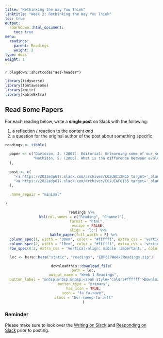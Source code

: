 ```yaml
---
title: "Rethinking the Way You Think"
linktitle: "Week 2: Rethinking the Way You Think"
toc: true
output:
  rmarkdown::html_document:
    toc: true
menu:
  readings:
    parent: Readings
    weight: 2
type: docs
weight: 1
---
```


`r blogdown::shortcode("aes-header")`

```r
library(tidyverse)
library(fontawesome)
library(knitr)
library(kableExtra)
```

## Read Some Papers
For each reading below, write a <b>single post</b> on Slack with the following:
  
  1. a reflection / reaction to the content <i>and</i>
  2. a question for the original author of the post about something specific

```r

readings <- tibble(
  
  paper <- c("Davidson, J. (2007). Editorial: Unlearning some of our social scientist habits. <i>Journal of MultiDisciplinary Evaluation 4</i>(8). 3-6.", 
             "Mathison, S. (2006). What is the difference between evaluation and research - and why do we care? In N.L. Smith and P.R. Brandon (Eds.) <i>Fundamental issues in evaluation</i>. Guilford Press."
  ),
  
  post <- c(
    "<a https://2022edp617.slack.com/archives/C02UBC12PC5 target='_blank' style='color: #ff8384;'><font size='4px'>\\ #davidson</font></a>",
    "<a https://2022edp617.slack.com/archives/C02UEAF6135 target='_blank' style='color: #ff8384;'><font size='4px'>\\ #mathison</font></a>"
  ),
  
  .name_repair = "minimal"
  
)

```

<center>
```r
readings %>%
  kbl(col.names = c("Reading", "Channel"), 
      format = "html", 
      escape = FALSE,
      align = 'lc') %>%
  kable_paper(full_width = F) %>%
  column_spec(1, width = "30em", color = "#ffffff", extra_css = 'vertical-align: middle !important;') %>%
  column_spec(2, width = "10em", color = "#ffffff", extra_css = 'vertical-align: middle !important;') %>% 
  row_spec(0:2, extra_css = 'vertical-align: middle !important;', color = "#ffffff", background = "transparent") 

```
</center>
  
<center>
```r
loc <- here::here("static", "readings", "EDP617Week2Readings.zip")

downloadthis::download_file(
  path = loc,
  output_name = "Week 1 Readings",
  button_label = "&nbsp;&nbsp;&nbsp;<span style='color:#ffffff'>Download the Readings</span>",
  button_type = "primary",
  has_icon = TRUE,
  icon = "fa fa-save",
  class = "hvr-sweep-to-left"
  )
```
</center>

### Reminder

Please make sure to look over the [Writing on Slack](/tasks/#writing-on-slack) and [Responding on Slack](/tasks/#responding-on-slack) prior to posting.

